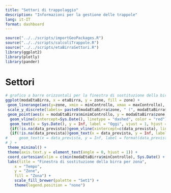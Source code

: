 ```yaml
---
title: "Settori di trappolaggio"
description: "Informazioni per la gestione delle trappole"
lang: it-IT
format: dashboard
---
```


```r
source("../../scripts/importGeoPackages.R")
source("../../scripts/calcoliTrappole.R")
source("../../scripts/etaBirraSettori.R")
library(ggplot2)
library(plotly)
library(pander)
```

# Settori

```r
# grafico a barre orizzontali per la finestra di sostituzione della birra delle trappole
ggplot(modaEtaBirra, x = etaBirra, y = zone, fill = zone) +
 geom_linerange(aes(y=zone, xmin = minControllo, xmax = maxControllo), color = "orange",linewidth = 3*modaEtaBirra$nTrappole/max(modaEtaBirra$nTrappole)) +
 scale_y_discrete(labels= paste0(modaEtaBirra$zone, " (", modaEtaBirra$nTrappoleMin, "/", modaEtaBirra$nTrappole, ")")) +
 geom_point(aes(x = modaEtaBirra$minimControllo, y = modaEtaBirra$zone, size = 1, color = "orange")) +
  geom_vline(xintercept=Sys.Date(), linetype = "dashed", color = "red") +
  geom_text(x = Sys.Date(), y = Inf, label = "Oggi", vjust = 1, hjust = 1, color = "black") +
  {if(!is.na(data_prevista))geom_vline(xintercept=c(data_prevista), linetype = "dashed", color = c("blue"))} +
  {if(!is.na(data_prevista))geom_text(x = data_prevista, y = Inf, label = format(data_prevista, "%d/%m"), vjust = 1, hjust = 0, color = "blue")} +
#     geom_text(x = data_prevista, y = Inf, label = format(data_prevista, "%d/%m"), vjust = 1, hjust = 1, color = "blue")
# } +
 theme_minimal() +
 theme(axis.text.y = element_text(angle = 0, hjust = 1)) +
 coord_cartesian(xlim = c(min(modaEtaBirra$minControllo), Sys.Date() + 30)) +
 labs(title = "Finestra di sostituzione della birra per zona",
    x = "Tempo",
    y = "Zone",
    fill = "Zona") +
    scale_fill_brewer(palette = "Set1") +
    theme(legend.position = "none")
```
